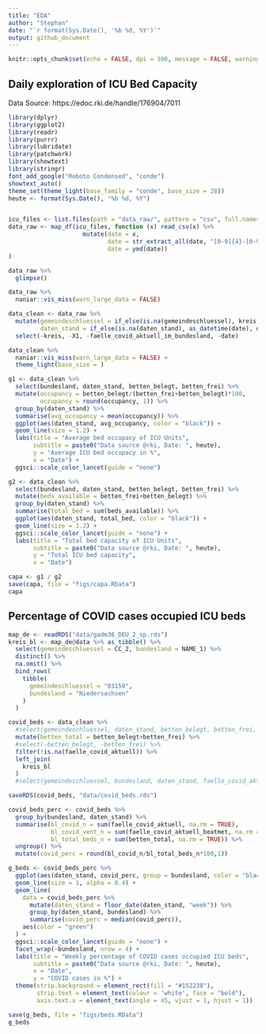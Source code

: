 ```yaml
---
title: "EDA"
author: "Stephan"
date: "`r format(Sys.Date(), '%b %d, %Y')`"
output: github_document
---
```


```r
knitr::opts_chunk$set(echo = FALSE, dpi = 300, message = FALSE, warning = FALSE)
```

## Daily exploration of ICU Bed Capacity

Data Source: https://edoc.rki.de/handle/176904/7011

```r
library(dplyr)
library(ggplot2)
library(readr)
library(purrr)
library(lubridate)
library(patchwork)
library(showtext)
library(stringr)
font_add_google("Roboto Condensed", "conde")
showtext_auto()
theme_set(theme_light(base_family = "conde", base_size = 28))
heute <- format(Sys.Date(), "%b %d, %Y")


icu_files <- list.files(path = "data_raw/", pattern = "csv", full.names = TRUE)
data_raw <- map_df(icu_files, function (x) read_csv(x) %>% 
                     mutate(date = x,
                            date = str_extract_all(date, "[0-9]{4}-[0-9]{2}-[0-9]{2}"),
                            date = ymd(date))
)
```


```r
data_raw %>% 
  glimpse()

data_raw %>% 
  naniar::vis_miss(warn_large_data = FALSE)
```


```r
data_clean <- data_raw %>% 
  mutate(gemeindeschluessel = if_else(is.na(gemeindeschluessel), kreis, gemeindeschluessel),
         daten_stand = if_else(is.na(daten_stand), as_datetime(date), daten_stand)) %>% 
  select(-kreis, -X1, -faelle_covid_aktuell_im_bundesland, -date)
```


```r
data_clean %>% 
  naniar::vis_miss(warn_large_data = FALSE) +
  theme_light(base_size = )


```


```r
g1 <- data_clean %>% 
  select(bundesland, daten_stand, betten_belegt, betten_frei) %>% 
  mutate(occupancy = betten_belegt/(betten_frei+betten_belegt)*100,
         occupancy = round(occupancy, 1)) %>% 
  group_by(daten_stand) %>% 
  summarise(avg_occupancy = mean(occupancy)) %>% 
  ggplot(aes(daten_stand, avg_occupancy, color = "black")) +
  geom_line(size = 1.2) +
  labs(title = "Average bed occupacy of ICU Units",
       subtitle = paste0("Data source @rki, Date: ", heute),
       y = "Average ICU bed occupacy in %",
       x = "Date") +
  ggsci::scale_color_lancet(guide = "none")

g2 <- data_clean %>% 
  select(bundesland, daten_stand, betten_belegt, betten_frei) %>% 
  mutate(beds_available = betten_frei+betten_belegt) %>% 
  group_by(daten_stand) %>% 
  summarise(total_bed = sum(beds_available)) %>% 
  ggplot(aes(daten_stand, total_bed, color = "black")) +
  geom_line(size = 1.2) +
  ggsci::scale_color_lancet(guide = "none") +
  labs(title = "Total bed capacity of ICU Units",
       subtitle = paste0("Data source @rki, Date: ", heute),
       y = "Total ICU bed capacity",
       x = "Date")

capa <- g1 / g2
save(capa, file = "figs/capa.RData")
capa
```


## Percentage of COVID cases occupied ICU beds

```r
map_de <- readRDS("data/gadm36_DEU_2_sp.rds")
kreis_bl <- map_de@data %>% as_tibble() %>% 
  select(gemeindeschluessel = CC_2, bundesland = NAME_1) %>% 
  distinct() %>% 
  na.omit() %>% 
  bind_rows(
    tibble(
      gemeindeschluessel = "03159",
      bundesland = "Niedersachsen"
    )
  )

covid_beds <- data_clean %>% 
  #select(gemeindeschluessel, daten_stand, betten_belegt, betten_frei, faelle_covid_aktuell, faelle_covid_aktuell_beatmet) %>% 
  mutate(betten_total = betten_belegt+betten_frei) %>% 
  #select(-betten_belegt, -betten_frei) %>% 
  filter(!is.na(faelle_covid_aktuell)) %>% 
  left_join(
    kreis_bl
  )  
  #select(gemeindeschluessel, bundesland, daten_stand, faelle_covid_aktuell, faelle_covid_aktuell_beatmet, betten_total) 

saveRDS(covid_beds, "data/covid_beds.rds")

covid_beds_perc <- covid_beds %>% 
  group_by(bundesland, daten_stand) %>% 
  summarise(bl_covid_n = sum(faelle_covid_aktuell, na.rm = TRUE),
            bl_covid_vent_n = sum(faelle_covid_aktuell_beatmet, na.rm = TRUE),
            bl_total_beds_n = sum(betten_total, na.rm = TRUE)) %>% 
  ungroup() %>% 
  mutate(covid_perc = round(bl_covid_n/bl_total_beds_n*100,1))

g_beds <- covid_beds_perc %>% 
  ggplot(aes(daten_stand, covid_perc, group = bundesland, color = "black")) +
  geom_line(size = 1, alpha = 0.4) +
  geom_line(
    data = covid_beds_perc %>% 
      mutate(daten_stand = floor_date(daten_stand, "week")) %>% 
      group_by(daten_stand, bundesland) %>% 
      summarise(covid_perc = median(covid_perc)),
    aes(color = "green")
  ) +
  ggsci::scale_color_lancet(guide = "none") +
  facet_wrap(~bundesland, nrow = 4) +
  labs(title = "Weekly percentage of COVID cases occupied ICU beds",
       subtitle = paste0("Data source @rki, Date: ", heute),
       x = "Date",
       y = "COVID cases in %") +
  theme(strip.background = element_rect(fill = "#152238"),
        strip.text = element_text(colour = 'white', face = "bold"),
        axis.text.x = element_text(angle = 45, vjust = 1, hjust = 1))

save(g_beds, file = "figs/beds.RData")
g_beds

```




